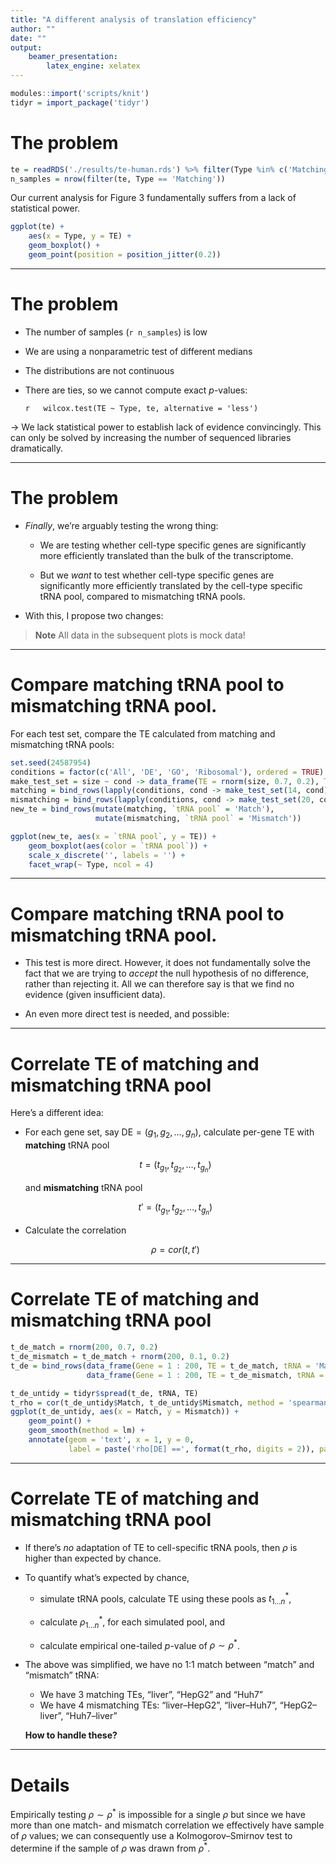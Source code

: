 ```yaml
---
title: "A different analysis of translation efficiency"
author: ""
date: ""
output:
    beamer_presentation:
        latex_engine: xelatex
---
```


```r
modules::import('scripts/knit')
tidyr = import_package('tidyr')
```

# The problem

```r
te = readRDS('./results/te-human.rds') %>% filter(Type %in% c('Matching', 'DE'))
n_samples = nrow(filter(te, Type == 'Matching'))
```

Our current analysis for Figure 3 fundamentally suffers from a lack of
statistical power.

```r
ggplot(te) +
    aes(x = Type, y = TE) +
    geom_boxplot() +
    geom_point(position = position_jitter(0.2))
```

---

# The problem

* The number of samples (`r n_samples`) is low
* We are using a nonparametric test of different medians
* The distributions are not continuous
* There are ties, so we cannot compute exact $p$-values:

    \footnotesize
    ```r
    wilcox.test(TE ~ Type, te, alternative = 'less')
    ```

→ We lack statistical power to establish lack of evidence convincingly. This
can only be solved by increasing the number of sequenced libraries
dramatically.

---

# The problem

* *Finally*, we’re arguably testing the wrong thing:

    * We are testing whether cell-type specific genes are significantly more
      efficiently translated than the bulk of the transcriptome.

    * But we *want* to test whether cell-type specific genes are significantly
      more efficiently translated by the cell-type specific tRNA pool, compared
      to mismatching tRNA pools.

* With this, I propose two changes:

> **Note** All data in the subsequent plots is mock data!

---

# Compare matching tRNA pool to mismatching tRNA pool.

For each test set, compare the TE calculated from matching and mismatching tRNA
pools:

```r
set.seed(24587954)
conditions = factor(c('All', 'DE', 'GO', 'Ribosomal'), ordered = TRUE)
make_test_set = size ~ cond -> data_frame(TE = rnorm(size, 0.7, 0.2), Type = cond)
matching = bind_rows(lapply(conditions, cond -> make_test_set(14, cond)))
mismatching = bind_rows(lapply(conditions, cond -> make_test_set(20, cond)))
new_te = bind_rows(mutate(matching, `tRNA pool` = 'Match'),
                   mutate(mismatching, `tRNA pool` = 'Mismatch'))
```

```r
ggplot(new_te, aes(x = `tRNA pool`, y = TE)) +
    geom_boxplot(aes(color = `tRNA pool`)) +
    scale_x_discrete('', labels = '') +
    facet_wrap(~ Type, ncol = 4)
```

---

# Compare matching tRNA pool to mismatching tRNA pool.

* This test is more direct. However, it does not fundamentally solve the fact
  that we are trying to *accept* the null hypothesis of no difference, rather
  than rejecting it. All we can therefore say is that we find no evidence
  (given insufficient data).

* An even more direct test is needed, and possible:

---

# Correlate TE of matching and mismatching tRNA pool

Here’s a different idea:

* For each gene set, say $\text{DE} = (g_1, g_2, \dots, g_n)$, calculate
  per-gene TE with **matching** tRNA pool

    $$t = (t_{g_1}, t_{g_2}, \dots, t_{g_n})$$

    and **mismatching** tRNA pool

    $$t' = (t_{g_1}, t_{g_2}, \dots, t_{g_n})$$

* Calculate the correlation
  
    $$\rho = cor(t, t')$$

---

# Correlate TE of matching and mismatching tRNA pool

```r
t_de_match = rnorm(200, 0.7, 0.2)
t_de_mismatch = t_de_match + rnorm(200, 0.1, 0.2)
t_de = bind_rows(data_frame(Gene = 1 : 200, TE = t_de_match, tRNA = 'Match'),
                 data_frame(Gene = 1 : 200, TE = t_de_mismatch, tRNA = 'Mismatch'))
```

```r
t_de_untidy = tidyr$spread(t_de, tRNA, TE)
t_rho = cor(t_de_untidy$Match, t_de_untidy$Mismatch, method = 'spearman')
ggplot(t_de_untidy, aes(x = Match, y = Mismatch)) +
    geom_point() +
    geom_smooth(method = lm) +
    annotate(geom = 'text', x = 1, y = 0,
             label = paste('rho[DE] ==', format(t_rho, digits = 2)), parse = TRUE)
```

---

# Correlate TE of matching and mismatching tRNA pool

* If there’s *no* adaptation of TE to cell-specific tRNA pools, then $\rho$ is
  higher than expected by chance.

* To quantify what’s expected by chance,

    * simulate tRNA pools, calculate TE using these pools as $t_{1\dots n}^*$,

    * calculate $\rho_{1 \dots n}^*$, for each simulated pool, and

    * calculate empirical one-tailed $p$-value of $\rho \sim \rho^*$.

* The above was simplified, we have no 1:1 match between “match” and
  “mismatch” tRNA:

    * We have 3 matching TEs, “liver”, “HepG2” and “Huh7”
    * We have 4 mismatching TEs: “liver–HepG2”, “liver–Huh7”,
    “HepG2–liver”, “Huh7–liver”

    **How to handle these?**

---

# Details

Empirically testing $\rho \sim \rho^*$ is impossible for a single $\rho$ but
since we have more than one match- and mismatch correlation we effectively
have sample of $\rho$ values; we can consequently use a Kolmogorov–Smirnov
test to determine if the sample of $\rho$ was drawn from $\rho^*$.
